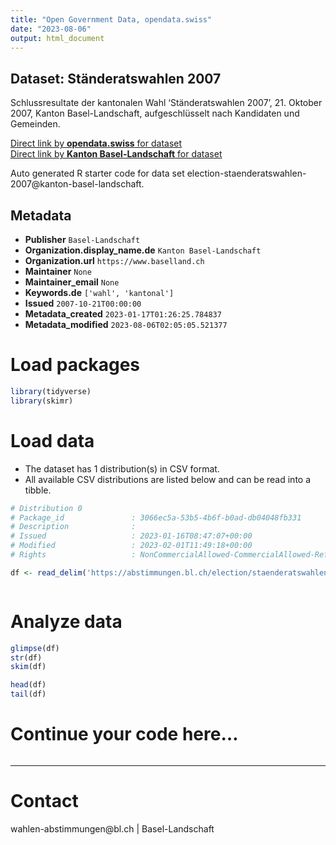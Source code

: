 ```yaml
---
title: "Open Government Data, opendata.swiss"
date: "2023-08-06"
output: html_document
---
```


## Dataset: Ständeratswahlen 2007

Schlussresultate der kantonalen Wahl 'Ständeratswahlen 2007', 21. Oktober 2007, Kanton Basel-Landschaft, aufgeschlüsselt nach Kandidaten und Gemeinden.

[Direct link by **opendata.swiss** for dataset](https://opendata.swiss/de/dataset/standeratswahlen-2007)<br>
[Direct link by **Kanton Basel-Landschaft** for dataset](https://abstimmungen.bl.ch/election/staenderatswahlen-2007/data)

Auto generated R starter code for data set election-staenderatswahlen-2007@kanton-basel-landschaft.

## Metadata

- **Publisher** `Basel-Landschaft`
- **Organization.display_name.de** `Kanton Basel-Landschaft`
- **Organization.url** `https://www.baselland.ch`
- **Maintainer** `None`
- **Maintainer_email** `None`
- **Keywords.de** `['wahl', 'kantonal']`
- **Issued** `2007-10-21T00:00:00`
- **Metadata_created** `2023-01-17T01:26:25.784837`
- **Metadata_modified** `2023-08-06T02:05:05.521377`


# Load packages

```r

library(tidyverse)
library(skimr)

```

# Load data

-   The dataset has 1 distribution(s) in CSV format.
-   All available CSV distributions are listed below and can be read into a tibble.

```r

# Distribution 0
# Package_id               : 3066ec5a-53b5-4b6f-b0ad-db04048fb331
# Description              : 
# Issued                   : 2023-01-16T08:47:07+00:00
# Modified                 : 2023-02-01T11:49:18+00:00
# Rights                   : NonCommercialAllowed-CommercialAllowed-ReferenceRequired

df <- read_delim('https://abstimmungen.bl.ch/election/staenderatswahlen-2007/data-csv')



```

# Analyze data

```r

glimpse(df)
str(df)
skim(df)

head(df)
tail(df)

```

# Continue your code here...

```r

```

------------------------------------------------------------------------

# Contact

wahlen-abstimmungen@bl.ch | Basel-Landschaft
